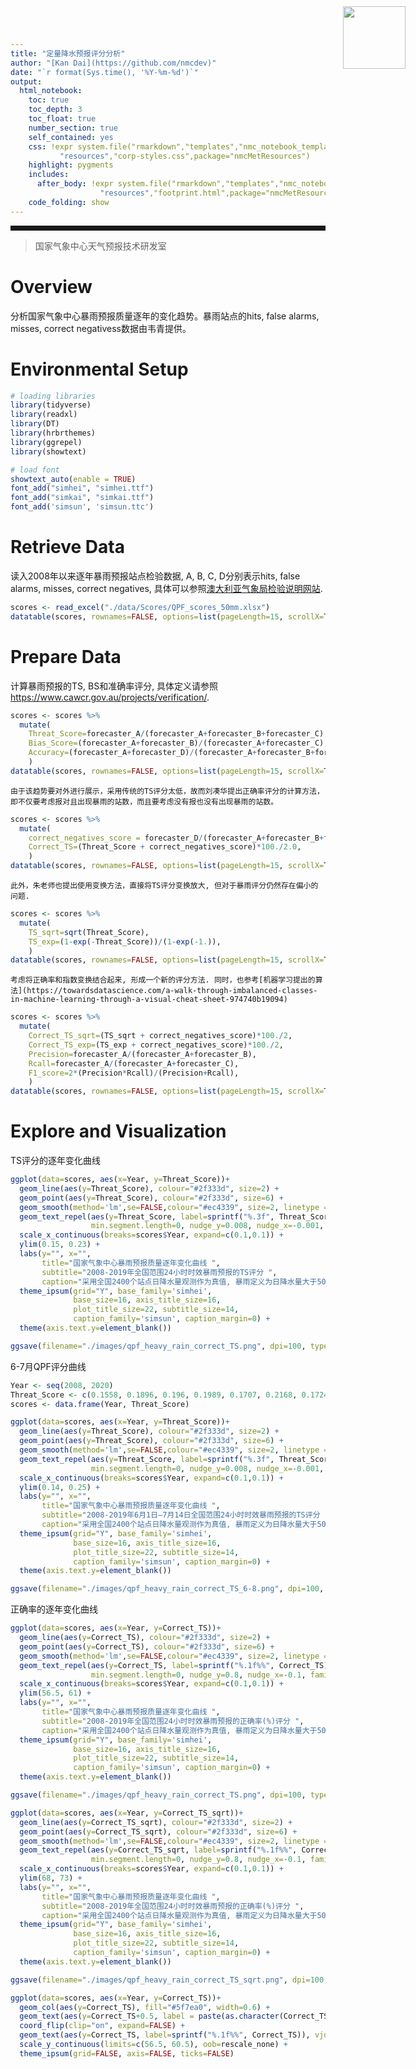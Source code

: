```yaml
---
title: "定量降水预报评分分析"
author: "[Kan Dai](https://github.com/nmcdev)"
date: "`r format(Sys.time(), '%Y-%m-%d')`"
output:
  html_notebook:
    toc: true
    toc_depth: 3
    toc_float: true
    number_section: true
    self_contained: yes
    css: !expr system.file("rmarkdown","templates","nmc_notebook_template",
           "resources","corp-styles.css",package="nmcMetResources")
    highlight: pygments
    includes:
      after_body: !expr system.file("rmarkdown","templates","nmc_notebook_template",
                    "resources","footprint.html",package="nmcMetResources")
    code_folding: show
---
```


<img src="https://raw.githubusercontent.com/nmcdev/nmcMetResources/master/inst/extdata/nmc_large.png" style="position:absolute;top:10px;right:100px;" width="100" height="100"/>

<hr style="height:8px;">

> 国家气象中心天气预报技术研发室

# Overview

分析国家气象中心暴雨预报质量逐年的变化趋势。暴雨站点的hits, false alarms, misses, correct negativess数据由韦青提供。

# Environmental Setup

```r

# loading libraries
library(tidyverse)
library(readxl)
library(DT)
library(hrbrthemes)
library(ggrepel)
library(showtext)

# load font
showtext_auto(enable = TRUE)
font_add("simhei", "simhei.ttf")
font_add("simkai", "simkai.ttf")
font_add('simsun', 'simsun.ttc')
```

# Retrieve Data

读入2008年以来逐年暴雨预报站点检验数据, A, B, C, D分别表示hits, false alarms, misses, correct negatives, 具体可以参照[澳大利亚气象局检验说明网站](https://www.cawcr.gov.au/projects/verification/).

```r
scores <- read_excel("./data/Scores/QPF_scores_50mm.xlsx")
datatable(scores, rownames=FALSE, options=list(pageLength=15, scrollX=T))
```

# Prepare Data

计算暴雨预报的TS, BS和准确率评分, 具体定义请参照 <https://www.cawcr.gov.au/projects/verification/>.

```r
scores <- scores %>% 
  mutate(
    Threat_Score=forecaster_A/(forecaster_A+forecaster_B+forecaster_C),
    Bias_Score=(forecaster_A+forecaster_B)/(forecaster_A+forecaster_C),
    Accuracy=(forecaster_A+forecaster_D)/(forecaster_A+forecaster_B+forecaster_C+forecaster_D)
    )
datatable(scores, rownames=FALSE, options=list(pageLength=15, scrollX=T))
```

    由于该趋势要对外进行展示，采用传统的TS评分太低，故而刘凑华提出正确率评分的计算方法，即不仅要考虑报对且出现暴雨的站数，而且要考虑没有报也没有出现暴雨的站数。

```r
scores <- scores %>% 
  mutate(
    correct_negatives_score = forecaster_D/(forecaster_A+forecaster_B+forecaster_D),
    Correct_TS=(Threat_Score + correct_negatives_score)*100./2.0,
    )
datatable(scores, rownames=FALSE, options=list(pageLength=15, scrollX=T))
```

    此外，朱老师也提出使用变换方法，直接将TS评分变换放大, 但对于暴雨评分仍然存在偏小的问题.

```r
scores <- scores %>% 
  mutate(
    TS_sqrt=sqrt(Threat_Score),
    TS_exp=(1-exp(-Threat_Score))/(1-exp(-1.)),
    )
datatable(scores, rownames=FALSE, options=list(pageLength=15, scrollX=T))
```

    考虑将正确率和指数变换结合起来, 形成一个新的评分方法. 同时，也参考[机器学习提出的算法](https://towardsdatascience.com/a-walk-through-imbalanced-classes-in-machine-learning-through-a-visual-cheat-sheet-974740b19094)

```r
scores <- scores %>% 
  mutate(
    Correct_TS_sqrt=(TS_sqrt + correct_negatives_score)*100./2,
    Correct_TS_exp=(TS_exp + correct_negatives_score)*100./2,
    Precision=forecaster_A/(forecaster_A+forecaster_B),
    Rcall=forecaster_A/(forecaster_A+forecaster_C),
    F1_score=2*(Precision*Rcall)/(Precision+Rcall),
    )
datatable(scores, rownames=FALSE, options=list(pageLength=15, scrollX=T))
```

# Explore and Visualization

TS评分的逐年变化曲线

```r
ggplot(data=scores, aes(x=Year, y=Threat_Score))+
  geom_line(aes(y=Threat_Score), colour="#2f333d", size=2) + 
  geom_point(aes(y=Threat_Score), colour="#2f333d", size=6) +
  geom_smooth(method='lm',se=FALSE,colour="#ec4339", size=2, linetype = "dashed") +
  geom_text_repel(aes(y=Threat_Score, label=sprintf("%.3f", Threat_Score)), 
                  min.segment.length=0, nudge_y=0.008, nudge_x=-0.001, family='simhei', size=5)+
  scale_x_continuous(breaks=scores$Year, expand=c(0.1,0.1)) + 
  ylim(0.15, 0.23) +
  labs(y="", x="",
       title="国家气象中心暴雨预报质量逐年变化曲线 ",
       subtitle="2008-2019年全国范围24小时时效暴雨预报的TS评分 ",
       caption="采用全国2400个站点日降水量观测作为真值, 暴雨定义为日降水量大于50毫米. \n TS=NA/(NA+NB+NC), 其中NA为正确有, NB为空报, NC为漏报.") +
  theme_ipsum(grid="Y", base_family='simhei', 
              base_size=16, axis_title_size=16,
              plot_title_size=22, subtitle_size=14,
              caption_family='simsun', caption_margin=0) +
  theme(axis.text.y=element_blank())

ggsave(filename="./images/qpf_heavy_rain_correct_TS.png", dpi=100, type="cairo")
```

6-7月QPF评分曲线

```r
Year <- seq(2008, 2020)
Threat_Score <- c(0.1558, 0.1896, 0.196, 0.1989, 0.1707, 0.2168, 0.1724, 0.2137, 0.2262, 0.2472, 0.211, 0.2228, 0.228)
scores <- data.frame(Year, Threat_Score)

ggplot(data=scores, aes(x=Year, y=Threat_Score))+
  geom_line(aes(y=Threat_Score), colour="#2f333d", size=2) + 
  geom_point(aes(y=Threat_Score), colour="#2f333d", size=6) +
  geom_smooth(method='lm',se=FALSE,colour="#ec4339", size=2, linetype = "dashed") +
  geom_text_repel(aes(y=Threat_Score, label=sprintf("%.3f", Threat_Score)), 
                  min.segment.length=0, nudge_y=0.008, nudge_x=-0.001, family='simhei', size=5)+
  scale_x_continuous(breaks=scores$Year, expand=c(0.1,0.1)) + 
  ylim(0.14, 0.25) +
  labs(y="", x="",
       title="国家气象中心暴雨预报质量逐年变化曲线 ",
       subtitle="2008-2019年6月1日—7月14日全国范围24小时时效暴雨预报的TS评分 ",
       caption="采用全国2400个站点日降水量观测作为真值, 暴雨定义为日降水量大于50毫米. \n TS=NA/(NA+NB+NC), 其中NA为正确有, NB为空报, NC为漏报.") +
  theme_ipsum(grid="Y", base_family='simhei', 
              base_size=16, axis_title_size=16,
              plot_title_size=22, subtitle_size=14,
              caption_family='simsun', caption_margin=0) +
  theme(axis.text.y=element_blank())

ggsave(filename="./images/qpf_heavy_rain_correct_TS_6-8.png", dpi=100, type="cairo")
```

正确率的逐年变化曲线

```r

ggplot(data=scores, aes(x=Year, y=Correct_TS))+
  geom_line(aes(y=Correct_TS), colour="#2f333d", size=2) + 
  geom_point(aes(y=Correct_TS), colour="#2f333d", size=6) +
  geom_smooth(method='lm',se=FALSE,colour="#ec4339", size=2, linetype = "dashed") +
  geom_text_repel(aes(y=Correct_TS, label=sprintf("%.1f%%", Correct_TS)), 
                  min.segment.length=0, nudge_y=0.8, nudge_x=-0.1, family='simhei', size=5)+
  scale_x_continuous(breaks=scores$Year, expand=c(0.1,0.1)) + 
  ylim(56.5, 61) +
  labs(y="", x="",
       title="国家气象中心暴雨预报质量逐年变化曲线 ",
       subtitle="2008-2019年全国范围24小时时效暴雨预报的正确率(%)评分 ",
       caption="采用全国2400个站点日降水量观测作为真值, 暴雨定义为日降水量大于50毫米. \n 正确率=(NA/(NA+NB+NC) + ND/(NB+NC+ND))/2, 其中NA为正确有, NB为空报, NC为漏报, ND为正确无.") +
  theme_ipsum(grid="Y", base_family='simhei', 
              base_size=16, axis_title_size=16,
              plot_title_size=22, subtitle_size=14,
              caption_family='simsun', caption_margin=0) +
  theme(axis.text.y=element_blank())

ggsave(filename="./images/qpf_heavy_rain_correct_TS.png", dpi=100, type="cairo")
```

```r
ggplot(data=scores, aes(x=Year, y=Correct_TS_sqrt))+
  geom_line(aes(y=Correct_TS_sqrt), colour="#2f333d", size=2) + 
  geom_point(aes(y=Correct_TS_sqrt), colour="#2f333d", size=6) +
  geom_smooth(method='lm',se=FALSE,colour="#ec4339", size=2, linetype = "dashed") +
  geom_text_repel(aes(y=Correct_TS_sqrt, label=sprintf("%.1f%%", Correct_TS_sqrt)), 
                  min.segment.length=0, nudge_y=0.8, nudge_x=-0.1, family='simhei', size=5)+
  scale_x_continuous(breaks=scores$Year, expand=c(0.1,0.1)) + 
  ylim(68, 73) +
  labs(y="", x="",
       title="国家气象中心暴雨预报质量逐年变化曲线 ",
       subtitle="2008-2019年全国范围24小时时效暴雨预报的正确率(%)评分 ",
       caption="采用全国2400个站点日降水量观测作为真值, 暴雨定义为日降水量大于50毫米. \n 正确率=(SQRT(NA/(NA+NB+NC))+ND/(NB+NC+ND))/2, 其中NA为正确有, NB为空报, NC为漏报, ND为正确无.") +
  theme_ipsum(grid="Y", base_family='simhei', 
              base_size=16, axis_title_size=16,
              plot_title_size=22, subtitle_size=14,
              caption_family='simsun', caption_margin=0) +
  theme(axis.text.y=element_blank())

ggsave(filename="./images/qpf_heavy_rain_correct_TS_sqrt.png", dpi=100, type="cairo")
```

```r
ggplot(data=scores, aes(x=Year, y=Correct_TS))+
  geom_col(aes(y=Correct_TS), fill="#5f7ea0", width=0.6) + 
  geom_text(aes(y=Correct_TS+0.5, label = paste(as.character(Correct_TS), "%")), vjust = 0.2, hjust = 1) +
  coord_flip(clip="on", expand=FALSE) + 
  geom_text(aes(y=Correct_TS, label=sprintf("%.1f%%", Correct_TS)), vjust=0.2, hjust=0.5) +
  scale_y_continuous(limits=c(56.5, 60.5), oob=rescale_none) + 
  theme_ipsum(grid=FALSE, axis=FALSE, ticks=FALSE)
```
